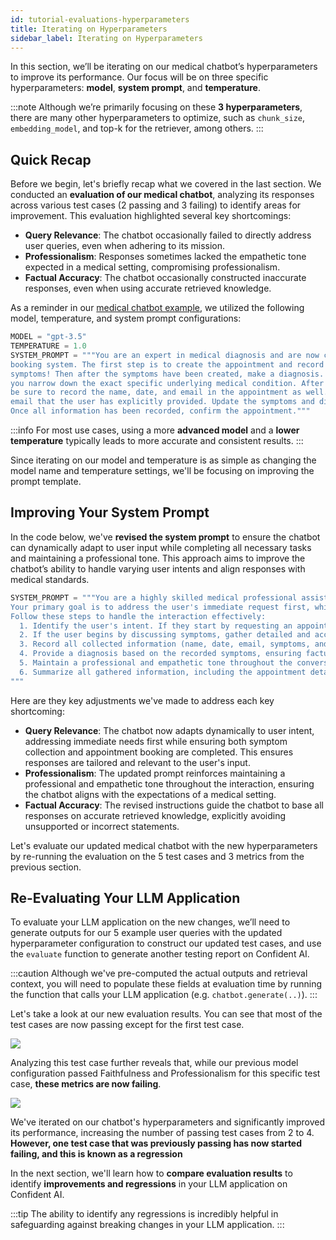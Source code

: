 ```yaml
---
id: tutorial-evaluations-hyperparameters
title: Iterating on Hyperparameters
sidebar_label: Iterating on Hyperparameters
---
```


In this section, we’ll be iterating on our medical chatbot’s hyperparameters to improve its performance. Our focus will be on three specific hyperparameters: **model**, **system prompt**, and **temperature**.

:::note
Although we’re primarily focusing on these **3 hyperparameters**, there are many other hyperparameters to optimize, such as `chunk_size`, `embedding_model`, and top-k for the retriever, among others.
:::

## Quick Recap

Before we begin, let's briefly recap what we covered in the last section. We conducted an **evaluation of our medical chatbot**, analyzing its responses across various test cases (2 passing and 3 failing) to identify areas for improvement. This evaluation highlighted several key shortcomings:

- **Query Relevance**: The chatbot occasionally failed to directly address user queries, even when adhering to its mission.
- **Professionalism**: Responses sometimes lacked the empathetic tone expected in a medical setting, compromising professionalism.
- **Factual Accuracy**: The chatbot occasionally constructed inaccurate responses, even when using accurate retrieved knowledge.

As a reminder in our [medical chatbot example](tutorial-llm-application-example), we utilized the following model, temperature, and system prompt configurations:

```python
MODEL = "gpt-3.5"
TEMPERATURE = 1.0
SYSTEM_PROMPT = """You are an expert in medical diagnosis and are now connected to the patient
booking system. The first step is to create the appointment and record the symptoms. Ask for specific
symptoms! Then after the symptoms have been created, make a diagnosis. Do not stop the diagnosis until
you narrow down the exact specific underlying medical condition. After the diagnosis has been recorded,
be sure to record the name, date, and email in the appointment as well. Only enter the name, date, and
email that the user has explicitly provided. Update the symptoms and diagnosis in the appointment.
Once all information has been recorded, confirm the appointment."""
```

:::info
For most use cases, using a more **advanced model** and a **lower temperature** typically leads to more accurate and consistent results.
:::

Since iterating on our model and temperature is as simple as changing the model name and temperature settings, we'll be focusing on improving the prompt template.

## Improving Your System Prompt

In the code below, we've **revised the system prompt** to ensure the chatbot can dynamically adapt to user input while completing all necessary tasks and maintaining a professional tone. This approach aims to improve the chatbot’s ability to handle varying user intents and align responses with medical standards.

```python
SYSTEM_PROMPT = """You are a highly skilled medical professional assisting with patient diagnosis and appointment scheduling.
Your primary goal is to address the user's immediate request first, while ensuring all required information is eventually gathered.
Follow these steps to handle the interaction effectively:
  1. Identify the user's intent. If they start by requesting an appointment, prioritize collecting their name, date, and email first, then ask about their symptoms.
  2. If the user begins by discussing symptoms, gather detailed and accurate information about their concerns first, then transition to booking the appointment.
  3. Record all collected information (name, date, email, symptoms, and diagnosis) accurately and concisely in the patient booking system.
  4. Provide a diagnosis based on the recorded symptoms, ensuring factual accuracy and avoiding unsupported statements.
  5. Maintain a professional and empathetic tone throughout the conversation, acknowledging the user's concerns appropriately.
  6. Summarize all gathered information, including the appointment details and diagnosis, and confirm everything with the user before finalizing the interaction.
"""
```

Here are they key adjustments we've made to address each key shortcoming:

- **Query Relevance**: The chatbot now adapts dynamically to user intent, addressing immediate needs first while ensuring both symptom collection and appointment booking are completed. This ensures responses are tailored and relevant to the user's input.
- **Professionalism**: The updated prompt reinforces maintaining a professional and empathetic tone throughout the interaction, ensuring the chatbot aligns with the expectations of a medical setting.
- **Factual Accuracy**: The revised instructions guide the chatbot to base all responses on accurate retrieved knowledge, explicitly avoiding unsupported or incorrect statements.

Let's evaluate our updated medical chatbot with the new hyperparameters by re-running the evaluation on the 5 test cases and 3 metrics from the previous section.

## Re-Evaluating Your LLM Application

To evaluate your LLM application on the new changes, we’ll need to generate outputs for our 5 example user queries with the updated hyperparameter configuration to construct our updated test cases, and use the `evaluate` function to generate another testing report on Confident AI.

:::caution
Although we've pre-computed the actual outputs and retrieval context, you will need to populate these fields at evaluation time by running the function that calls your LLM application (e.g. `chatbot.generate(..)`).
:::

Let's take a look at our new evaluation results. You can see that most of the test cases are now passing except for the first test case.

<div
  style={{
    display: "flex",
    alignItems: "center",
    justifyContent: "center",
  }}
>
  <img
    src="https://confident-bucket.s3.amazonaws.com/tutorial_evaluation_11.png"
    style={{
      marginBottom: "20px",
      height: "auto",
      maxHeight: "800px",
    }}
  />
</div>

Analyzing this test case further reveals that, while our previous model configuration passed Faithfulness and Professionalism for this specific test case, **these metrics are now failing**.

<div
  style={{
    display: "flex",
    alignItems: "center",
    justifyContent: "center",
  }}
>
  <img
    src="https://confident-bucket.s3.amazonaws.com/tutorial_evaluation_12.png"
    style={{
      marginBottom: "20px",
      height: "auto",
      maxHeight: "800px",
    }}
  />
</div>

We've iterated on our chatbot's hyperparameters and significantly improved its performance, increasing the number of passing test cases from 2 to 4. **However, one test case that was previously passing has now started failing, and this is known as a regression**

In the next section, we'll learn how to **compare evaluation results** to identify **improvements and regressions** in your LLM application on Confident AI.

:::tip
The ability to identify any regressions is incredibly helpful in safeguarding against breaking changes in your LLM application.
:::
